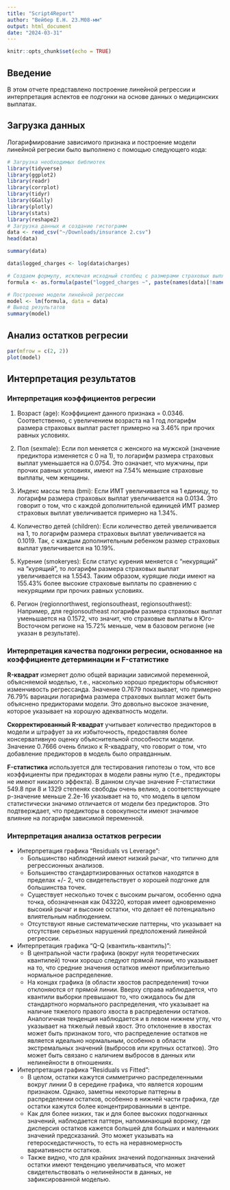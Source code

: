 ```yaml
---
title: "Script4Report"
author: "Вейбер Е.Н. 23.М08-мм"
output: html_document
date: "2024-03-31"
---
```


```r
knitr::opts_chunk$set(echo = TRUE)
```

## Введение

В этом отчете представлено построение линейной регрессии и интерпретация аспектов ее подгонки на основе данных о медицинских выплатах.

## Загрузка данных

Логарифмирование зависимого признака и построение модели линейной регресии было выполнено с помощью следующего кода:

```r
# Загрузка необходимых библиотек
library(tidyverse)
library(ggplot2)
library(readr)
library(corrplot)
library(tidyr)
library(GGally)
library(plotly)
library(stats)
library(reshape2)
# Загрузка данных и создание гистограмм
data <- read_csv("~/Downloads/insurance 2.csv")
head(data)

summary(data)

data$logged_charges <- log(data$charges)

# Создаем формулу, исключая исходный столбец с размерами страховых выплат
formula <- as.formula(paste("logged_charges ~", paste(names(data)[!names(data) %in% c("charges", "logged_charges")], collapse = " + ")))

# Построение модели линейной регрессии
model <- lm(formula, data = data)
# Вывод результатов
summary(model)
```

## Анализ остатков регресии

```r
par(mfrow = c(2, 2))
plot(model)
```

## Интерпретация результатов

### Интерпретация коэффициентов регресии  
1. Возраст (age): Коэффициент данного признака = 0.0346. Соответственно, с увеличением возраста на 1 год логарифм размера страховых выплат растет примерно на 3.46% при прочих равных условиях.

2. Пол (sexmale): Если пол меняется с женского на мужской (значение предиктора изменяется с 0 на 1), то логарифм размера страховых выплат уменьшается на 0.0754. Это означает, что мужчины, при прочих равных условиях, имеют на 7.54% меньшие страховые выплаты, чем женщины.

3. Индекс массы тела (bmi): Если ИМТ увеличивается на 1 единицу, то логарифм размера страховых выплат увеличивается на 0.0134. Это говорит о том, что с каждой дополнительной единицей ИМТ размер страховых выплат увеличивается примерно на 1.34%.

4. Количество детей (children): Если количество детей увеличивается на 1, то логарифм размера страховых выплат увеличивается на 0.1019. Так, с каждым дополнительным ребенком размер страховых выплат увеличивается на 10.19%.

5. Курение (smokeryes): Если статус курения меняется с "некурящий" на "курящий", то логарифм размера страховых выплат увеличивается на 1.5543. Таким образом, курящие люди имеют на 155.43% более высокие страховые выплаты по сравнению с некурящими при прочих равных условиях.

6. Регион (regionnorthwest, regionsoutheast, regionsouthwest): Например, для regionsoutheast логарифм размера страховых выплат уменьшается на 0.1572, что значит, что страховые выплаты в Юго-Восточном регионе на 15.72% меньше, чем в базовом регионе (не указан в результате).

### Интерпретация качества подгонки регресии, основанное на коэффициенте детерминации и F-статистике  
**R-квадрат** измеряет долю общей вариации зависимой переменной, объясняемой моделью, т.е., насколько хорошо предикторы объясняют изменчивость регрессанда. Значение 0.7679 показывает, что примерно 76.79% вариации логарифма размера страховых выплат может быть объяснено предикторами модели. Это довольно высокое значение, которое указывает на хорошую адекватность модели.  

**Скорректированный R-квадрат** учитывает количество предикторов в модели и штрафует за их избыточность, предоставляя более консервативную оценку объяснительной способности модели. Значение 0.7666 очень близко к R-квадрату, что говорит о том, что добавление предикторов в модель было оправданным.  

**F-статистика** используется для тестирования гипотезы о том, что все коэффициенты при предикторах в модели равны нулю (т.е., предикторы не имеют никакого эффекта). В данном случае значение F-статистики 549.8 при 8 и 1329 степенях свободы очень велико, а соответствующее p-значение меньше 2.2e-16 указывает на то, что модель в целом статистически значимо отличается от модели без предикторов. Это подтверждает, что предикторы в совокупности имеют значимое влияние на логарифм зависимой переменной.  

### Интерпретация анализа остатков регресии

* Интерпретация графика "Residuals vs Leverage":
  + Большинство наблюдений имеют низкий рычаг, что типично для регрессионных анализов.
  + Большинство стандартизированных остатков находятся в пределах +/- 2, что свидетельствует о хорошей подгонке для большинства точек.
  + Существует несколько точек с высоким рычагом, особенно одна точка, обозначенная как 043220, которая имеет одновременно высокий рычаг и высокие остатки, что делает её потенциально влиятельным наблюдением.
  + Отсутствуют явные систематические паттерны, что указывает на отсутствие серьезных нарушений предположений линейной регрессии.

* Интерпретация графика "Q-Q (квантиль-квантиль)":
  + В центральной части графика (вокруг нуля теоретических квантилей) точки хорошо следуют прямой линии, что указывает на то, что средние значения остатков имеют приблизительно нормальное распределение.
  + На концах графика (в области хвостов распределения) точки отклоняются от прямой линии. Вверху справа наблюдается, что квантили выборки превышают то, что ожидалось бы для стандартного нормального распределения, что указывает на наличие тяжелого правого хвоста в распределении остатков. Аналогичная тенденция наблюдается и в левом нижнем углу, что указывает на тяжелый левый хвост.
Это отклонение в хвостах может быть признаком того, что распределение остатков не является идеально нормальным, особенно в области экстремальных значений (выбросов или крупных остатков). Это может быть связано с наличием выбросов в данных или нелинейности в отношениях.

* Интерпретация графика "Residuals vs Fitted":
  + В целом, остатки кажутся симметрично распределенными вокруг линии 0 в середине графика, что является хорошим признаком. Однако, заметны некоторые паттерны в распределении остатков, особенно в нижней части графика, где остатки кажутся более концентрированными в центре.
  + Как для более низких, так и для более высоких подогнанных значений, наблюдается паттерн, напоминающий воронку, где дисперсия остатков кажется большей для больших и маленьких значений предсказаний. Это может указывать на гетероскедастичность, то есть на неравномерность вариативности остатков.
  + Также видно, что для крайних значений подогнанных значений остатки имеют тенденцию увеличиваться, что может свидетельствовать о нелинейности в данных, не зафиксированной моделью.



